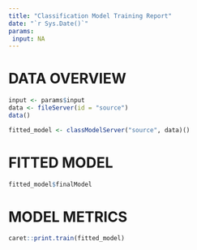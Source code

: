```yaml
---
title: "Classification Model Training Report"
date: "`r Sys.Date()`"
params:
 input: NA
---
```


# DATA OVERVIEW
```r
input <- params$input
data <- fileServer(id = "source")
data()
```


```r
fitted_model <- classModelServer("source", data)()
```

# FITTED MODEL
```r
fitted_model$finalModel
```

# MODEL METRICS
```r
caret::print.train(fitted_model)
```
